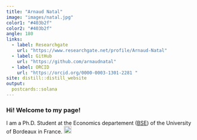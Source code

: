 ```yaml
---
title: "Arnaud Natal"
image: "images/natal.jpg"
color1: "#403b2f"
color2: "#403b2f"
angle: 180
links:
  - label: Researchgate
    url: "https://www.researchgate.net/profile/Arnaud-Natal"
  - label: GitHub
    url: "https://github.com/arnaudnatal"
  - label: ORCID
    url: "https://orcid.org/0000-0003-1301-2281 "
site: distill::distill_website
output:
  postcards::solana
---
```



### Hi! Welcome to my page!

I am a Ph.D. Student at the Economics departement ([BSE](https://www.bse.u-bordeaux.fr/membres/arnaud-natal/)) of the University of Bordeaux in France. <img src="https://www.transnationalgiving.eu/wp-content/uploads/2021/06/flag-round-250.png" width="20" height="20">